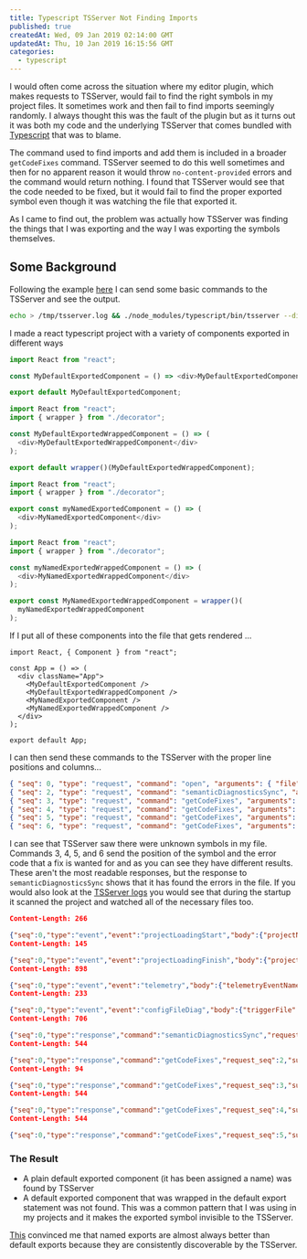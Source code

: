 ```yaml
---
title: Typescript TSServer Not Finding Imports
published: true
createdAt: Wed, 09 Jan 2019 02:14:00 GMT
updatedAt: Thu, 10 Jan 2019 16:15:56 GMT
categories:
  - typescript
---
```


I would often come across the situation where my editor plugin, which makes requests to TSServer, would fail to find
the right symbols in my project files. It sometimes work and then fail to find imports seemingly randomly. I always
thought this was the fault of the plugin but as it turns out it was both my code and the underlying TSServer that
comes bundled with [Typescript](https://github.com/Microsoft/TypeScript) that was to blame.

The command used to find imports and add them is included in a broader `getCodeFixes` command. TSServer seemed to do
this well sometimes and then for no apparent reason it would throw `no-content-provided` errors and the command would
return nothing. I found that TSServer would see that the code needed to be fixed, but it would fail to find the
proper exported symbol even though it was watching the file that exported it.

As I came to find out, the problem was actually how TSServer was finding the things that I was exporting and the way
I was exporting the symbols themselves.

## Some Background

Following the example [here](https://github.com/mmorearty/tsserver-example) I can send some basic commands to the
TSServer and see the output.

```bash
echo > /tmp/tsserver.log && ./node_modules/typescript/bin/tsserver --disableAutomaticTypingAcquisition < ~/tsserverinput
```

I made a react typescript project with a variety of components exported in different ways

```typescript
import React from "react";

const MyDefaultExportedComponent = () => <div>MyDefaultExportedComponent</div>;

export default MyDefaultExportedComponent;
```

```typescript
import React from "react";
import { wrapper } from "./decorator";

const MyDefaultExportedWrappedComponent = () => (
  <div>MyDefaultExportedWrappedComponent</div>
);

export default wrapper()(MyDefaultExportedWrappedComponent);
```

```typescript
import React from "react";
import { wrapper } from "./decorator";

export const myNamedExportedComponent = () => (
  <div>MyNamedExportedComponent</div>
);
```

```typescript
import React from "react";
import { wrapper } from "./decorator";

const myNamedExportedWrappedComponent = () => (
  <div>MyNamedExportedWrappedComponent</div>
);

export const MyNamedExportedWrappedComponent = wrapper()(
  myNamedExportedWrappedComponent
);
```

If I put all of these components into the file that gets rendered ...

```
import React, { Component } from "react";

const App = () => (
  <div className="App">
    <MyDefaultExportedComponent />
    <MyDefaultExportedWrappedComponent />
    <MyNamedExportedComponent />
    <MyNamedExportedWrappedComponent />
  </div>
);

export default App;
```

I can then send these commands to the TSServer with the proper line positions and columns...

```json
{ "seq": 0, "type": "request", "command": "open", "arguments": { "file": "/Users/Jeff/typescript/ts-default-export-tsserver/src/App.tsx"} }
{ "seq": 2, "type": "request", "command": "semanticDiagnosticsSync", "arguments": { "file": "/Users/Jeff/typescript/ts-default-export-tsserver/src/App.tsx" } }
{ "seq": 3, "type": "request", "command": "getCodeFixes", "arguments": { "file": "/Users/Jeff/typescript/ts-default-export-tsserver/src/App.tsx", "startLine": 5, "endLine": 5, "startOffset": 6, "endOffset": 32, "errorCodes": [2304] } }
{ "seq": 4, "type": "request", "command": "getCodeFixes", "arguments": { "file": "/Users/Jeff/typescript/ts-default-export-tsserver/src/App.tsx", "startLine": 6, "endLine": 6, "startOffset": 6, "endOffset": 39, "errorCodes": [2304] } }
{ "seq": 5, "type": "request", "command": "getCodeFixes", "arguments": { "file": "/Users/Jeff/typescript/ts-default-export-tsserver/src/App.tsx", "startLine": 5, "endLine": 7, "startOffset": 6, "endOffset": 30, "errorCodes": [2304] } }
{ "seq": 6, "type": "request", "command": "getCodeFixes", "arguments": { "file": "/Users/Jeff/typescript/ts-default-export-tsserver/src/App.tsx", "startLine": 5, "endLine": 8, "startOffset": 6, "endOffset": 37, "errorCodes": [2304] } }
```

I can see that TSServer saw there were unknown symbols in my file. Commands 3, 4, 5, and 6 send the position of the
symbol and the error code that a fix is wanted for and as you can see they have different results. These aren't the most
readable responses, but the response to `semanticDiagnosticsSync` shows that it has found the errors in the file. If you
would also look at the [TSServer logs](https://github.com/Microsoft/TypeScript/wiki/Standalone-Server-(tsserver)#logging)
you would see that during the startup it scanned the project and watched all of the necessary files too.

```json
Content-Length: 266

{"seq":0,"type":"event","event":"projectLoadingStart","body":{"projectName":"/Users/Jeff/typescript/ts-default-export-tsserver/tsconfig.json","reason":"Creating possible configured project for /Users/Jeff/typescript/ts-default-export-tsserver/src/App.tsx to open"}}
Content-Length: 145

{"seq":0,"type":"event","event":"projectLoadingFinish","body":{"projectName":"/Users/Jeff/typescript/ts-default-export-tsserver/tsconfig.json"}}
Content-Length: 898

{"seq":0,"type":"event","event":"telemetry","body":{"telemetryEventName":"projectInfo","payload":{"projectId":"eee9b8d2e498b85b7d3c3ffc93ab725a70a84cecabc6e70dc5a747337176cc46","fileStats":{"js":1,"jsSize":4948,"jsx":0,"jsxSize":0,"ts":0,"tsSize":0,"tsx":8,"tsxSize":1909,"dts":16,"dtsSize":2985934,"deferred":0,"deferredSize":0},"compilerOptions":{"target":"es5","allowJs":true,"skipLibCheck":false,"esModuleInterop":true,"allowSyntheticDefaultImports":true,"strict":true,"forceConsistentCasingInFileNames":true,"module":"esnext","moduleResolution":"node","resolveJsonModule":true,"isolatedModules":true,"noEmit":true,"jsx":"preserve"},"typeAcquisition":{"enable":false,"include":false,"exclude":false},"extends":false,"files":false,"include":true,"exclude":false,"compileOnSave":false,"configFileName":"tsconfig.json","projectType":"configured","languageServiceEnabled":true,"version":"3.2.2"}}}
Content-Length: 233

{"seq":0,"type":"event","event":"configFileDiag","body":{"triggerFile":"/Users/Jeff/typescript/ts-default-export-tsserver/src/App.tsx","configFile":"/Users/Jeff/typescript/ts-default-export-tsserver/tsconfig.json","diagnostics":[]}}
Content-Length: 706

{"seq":0,"type":"response","command":"semanticDiagnosticsSync","request_seq":2,"success":true,"body":[{"start":{"line":5,"offset":6},"end":{"line":5,"offset":32},"text":"Cannot find name 'MyDefaultExportedComponent'.","code":2304,"category":"error"},{"start":{"line":6,"offset":6},"end":{"line":6,"offset":39},"text":"Cannot find name 'MyDefaultExportedWrappedComponent'.","code":2304,"category":"error"},{"start":{"line":7,"offset":6},"end":{"line":7,"offset":30},"text":"Cannot find name 'MyNamedExportedComponent'.","code":2304,"category":"error"},{"start":{"line":8,"offset":6},"end":{"line":8,"offset":37},"text":"Cannot find name 'MyNamedExportedWrappedComponent'.","code":2304,"category":"error"}]}
Content-Length: 544

{"seq":0,"type":"response","command":"getCodeFixes","request_seq":2,"success":true,"body":[{"fixName":"import","description":"Import default 'MyDefaultExportedComponent' from module \"./myDefaultExportedComponent\"","changes":[{"fileName":"/Users/Jeff/typescript/ts-default-export-tsserver/src/App.tsx","textChanges":[{"start":{"line":2,"offset":1},"end":{"line":2,"offset":1},"newText":"import MyDefaultExportedComponent from \"./myDefaultExportedComponent\";\n"}]}],"fixId":"fixMissingImport","fixAllDescription":"Add all missing imports"}]}
Content-Length: 94

{"seq":0,"type":"response","command":"getCodeFixes","request_seq":3,"success":true,"body":[]}
Content-Length: 544

{"seq":0,"type":"response","command":"getCodeFixes","request_seq":4,"success":true,"body":[{"fixName":"import","description":"Import default 'MyDefaultExportedComponent' from module \"./myDefaultExportedComponent\"","changes":[{"fileName":"/Users/Jeff/typescript/ts-default-export-tsserver/src/App.tsx","textChanges":[{"start":{"line":2,"offset":1},"end":{"line":2,"offset":1},"newText":"import MyDefaultExportedComponent from \"./myDefaultExportedComponent\";\n"}]}],"fixId":"fixMissingImport","fixAllDescription":"Add all missing imports"}]}
Content-Length: 544

{"seq":0,"type":"response","command":"getCodeFixes","request_seq":5,"success":true,"body":[{"fixName":"import","description":"Import default 'MyDefaultExportedComponent' from module \"./myDefaultExportedComponent\"","changes":[{"fileName":"/Users/Jeff/typescript/ts-default-export-tsserver/src/App.tsx","textChanges":[{"start":{"line":2,"offset":1},"end":{"line":2,"offset":1},"newText":"import MyDefaultExportedComponent from \"./myDefaultExportedComponent\";\n"}]}],"fixId":"fixMissingImport","fixAllDescription":"Add all missing imports"}]}
```

### The Result

- A plain default exported component (it has been assigned a name) was found by TSServer
- A default exported component that was wrapped in the default export statement was not found. This was a common
  pattern that I was using in my projects and it makes the exported symbol invisible to the TSServer.

[This](https://basarat.gitbooks.io/typescript/docs/tips/defaultIsBad.html) convinced me that named exports are almost
always better than default exports because they are consistently discoverable by the TSServer.
